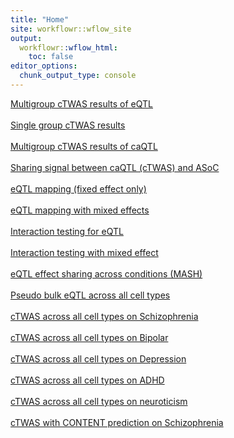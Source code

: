 ```yaml
---
title: "Home"
site: workflowr::wflow_site
output:
  workflowr::wflow_html:
    toc: false
editor_options:
  chunk_output_type: console
---
```


[Multigroup cTWAS results of eQTL](cTWAS.html)
\
\
[Single group cTWAS results](single_cTWAS.html)
\
\
[Multigroup cTWAS results of caQTL](caQTL_cTWAS.html)
\
\
[Sharing signal between caQTL (cTWAS) and ASoC](caQTL_ASoC_shared.html)
\
\
[eQTL mapping (fixed effect only)](eQTL_mapping.html)
\
\
[eQTL mapping with mixed effects](eQTL_glimix.html)
\
\
[Interaction testing for eQTL](eQTL_interaction.html)
\
\
[Interaction testing with mixed effect](cellregmap.html)
\
\
[eQTL effect sharing across conditions (MASH)](mashr_analysis.html)
\
\
[Pseudo bulk eQTL across all cell types](eQTL_all_cell.html)
\
\
[cTWAS across all cell types on Schizophrenia](cTWAS_all_cell.html)
\
\
[cTWAS across all cell types on Bipolar](eQTL_cTWAS_bipolar.html)
\
\
[cTWAS across all cell types on Depression](eQTL_cTWAS_depression.html)
\
\
[cTWAS across all cell types on ADHD](eQTL_cTWAS_ADHD.html)
\
\
[cTWAS across all cell types on neuroticism](eQTL_cTWAS_neuroticism.html)
\
\
[cTWAS with CONTENT prediction on Schizophrenia](CONTENT_cTWAS_SCZ.html)
\
\


